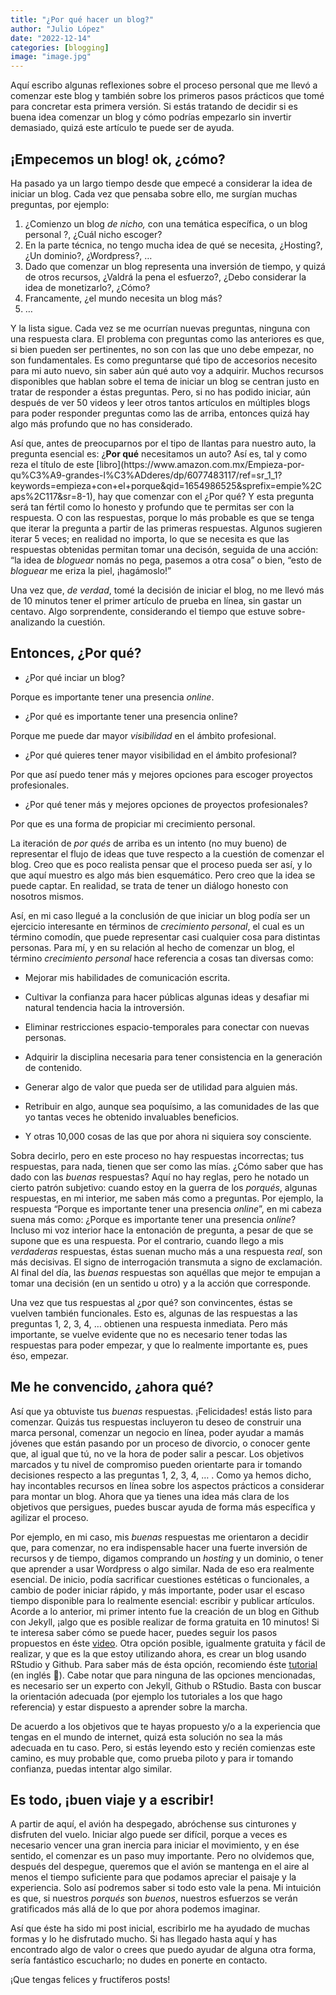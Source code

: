 ```yaml
---
title: "¿Por qué hacer un blog?"
author: "Julio López"
date: "2022-12-14"
categories: [blogging]
image: "image.jpg"
---
```


Aquí escribo algunas reflexiones sobre el proceso personal que me llevó a comenzar este blog y también sobre los primeros pasos prácticos que tomé para concretar esta primera versión. Si estás tratando de decidir si es buena idea comenzar un blog y cómo podrías empezarlo sin invertir demasiado, quizá este artículo te puede ser de ayuda.

## ¡Empecemos un blog! ok, ¿cómo?

Ha pasado ya un largo tiempo desde que empecé a considerar la idea de iniciar un blog. Cada vez que pensaba sobre ello, me surgían muchas preguntas, por ejemplo:

1.   ¿Comienzo un blog *de nicho,* con una temática específica, o un blog personal ?, ¿Cuál nicho escoger?
2.   En la parte técnica, no tengo mucha idea de qué se necesita, ¿Hosting?, ¿Un dominio?, ¿Wordpress?, ...
3.  Dado que comenzar un blog representa una inversión de tiempo, y quizá de otros recursos, ¿Valdrá la pena el esfuerzo?, ¿Debo considerar la idea de monetizarlo?, ¿Cómo?
4.  Francamente, ¿el mundo necesita un blog más?
5.   ...

Y la lista sigue. Cada vez se me ocurrían nuevas preguntas, ninguna con una respuesta clara. El problema con preguntas como las anteriores es que, si bien pueden ser pertinentes, no son con las que uno debe empezar, no son fundamentales. Es como preguntarse qué tipo de accesorios necesito para mi auto nuevo, sin saber aún qué auto voy a adquirir. Muchos recursos disponibles que hablan sobre el tema de iniciar un blog se centran justo en tratar de responder a éstas preguntas. Pero, si no has podido iniciar, aún después de ver 50 videos y leer otros tantos artículos en múltiples blogs para poder responder preguntas como las de arriba, entonces quizá hay algo más profundo que no has considerado.

Así que, antes de preocuparnos por el tipo de llantas para nuestro auto, la pregunta esencial es: ¿**Por qué** necesitamos un auto? Así es, tal y como reza el título de este \[libro\](https://www.amazon.com.mx/Empieza-por-qu%C3%A9-grandes-l%C3%ADderes/dp/6077483117/ref=sr_1\_1?keywords=empieza+con+el+porque&qid=1654986525&sprefix=empie%2Caps%2C117&sr=8-1), hay que comenzar con el ¿Por qué? Y esta pregunta será tan fértil como lo honesto y profundo que te permitas ser con la respuesta. O con las respuestas, porque lo más probable es que se tenga que iterar la pregunta a partir de las primeras respuestas. Algunos sugieren iterar 5 veces; en realidad no importa, lo que se necesita es que las respuestas obtenidas permitan tomar una decisón, seguida de una acción: "la idea de *bloguear* nomás no pega, pasemos a otra cosa" o bien, "esto de *bloguear* me eriza la piel, ¡hagámoslo!"

Una vez que, *de verdad*, tomé la decisión de iniciar el blog, no me llevó más de 10 minutos tener el primer artículo de prueba en línea, sin gastar un centavo. Algo sorprendente, considerando el tiempo que estuve sobre-analizando la cuestión.

## Entonces, ¿Por qué?

-   ¿Por qué inciar un blog?

Porque es importante tener una presencia *online*.

-   ¿Por qué es importante tener una presencia online?

Porque me puede dar mayor *visibilidad* en el ámbito profesional.

-   ¿Por qué quieres tener mayor visibilidad en el ámbito profesional?

Por que así puedo tener más y mejores opciones para escoger proyectos profesionales.

-   ¿Por qué tener más y mejores opciones de proyectos profesionales?

Por que es una forma de propiciar mi crecimiento personal.

La iteración de *por qués* de arriba es un intento (no muy bueno) de representar el flujo de ideas que tuve respecto a la cuestión de comenzar el blog. Creo que es poco realista pensar que el proceso pueda ser así, y lo que aquí muestro es algo más bien esquemático. Pero creo que la idea se puede captar. En realidad, se trata de tener un diálogo honesto con nosotros mismos.

Así, en mi caso llegué a la conclusión de que iniciar un blog podía ser un ejercicio interesante en términos de *crecimiento personal*, el cual es un término comodín, que puede representar casi cualquier cosa para distintas personas. Para mí, y en su relación al hecho de comenzar un blog, el término *crecimiento personal* hace referencia a cosas tan diversas como:

-   Mejorar mis habilidades de comunicación escrita.

-   Cultivar la confianza para hacer públicas algunas ideas y desafiar mi natural tendencia hacia la introversión.

-   Eliminar restricciones espacio-temporales para conectar con nuevas personas.

-   Adquirir la disciplina necesaria para tener consistencia en la generación de contenido.

-   Generar algo de valor que pueda ser de utilidad para alguien más.

-   Retribuir en algo, aunque sea poquísimo, a las comunidades de las que yo tantas veces he obtenido invaluables beneficios.

-   Y otras 10,000 cosas de las que por ahora ni siquiera soy consciente.

Sobra decirlo, pero en este proceso no hay respuestas incorrectas; tus respuestas, para nada, tienen que ser como las mías. ¿Cómo saber que has dado con las *buenas* respuestas? Aquí no hay reglas, pero he notado un cierto patrón subjetivo: cuando estoy en la guerra de los *porqués*, algunas respuestas, en mi interior, me saben más como a preguntas. Por ejemplo, la respuesta "Porque es importante tener una presencia *online*", en mi cabeza suena más como: ¿Porque es importante tener una presencia *online*? Incluso mi voz interior hace la entonación de pregunta, a pesar de que se supone que es una respuesta. Por el contrario, cuando llego a mis *verdaderas* respuestas, éstas suenan mucho más a una respuesta *real*, son más decisivas. El signo de interrogación transmuta a signo de exclamación. Al final del día, las *buenas* respuestas son aquéllas que mejor te empujan a tomar una decisión (en un sentido u otro) y a la acción que corresponde.

Una vez que tus respuestas al ¿por qué? son convincentes, éstas se vuelven también funcionales. Esto es, algunas de las respuestas a las preguntas 1, 2, 3, 4, ... obtienen una respuesta inmediata. Pero más importante, se vuelve evidente que no es necesario tener todas las respuestas para poder empezar, y que lo realmente importante es, pues éso, empezar.

## Me he convencido, ¿ahora qué?

Así que ya obtuviste tus *buenas* respuestas. ¡Felicidades! estás listo para comenzar. Quizás tus respuestas incluyeron tu deseo de construir una marca personal, comenzar un negocio en línea, poder ayudar a mamás jóvenes que están pasando por un proceso de divorcio, o conocer gente que, al igual que tú, no ve la hora de poder salir a pescar. Los objetivos marcados y tu nivel de compromiso pueden orientarte para ir tomando decisiones respecto a las preguntas 1, 2, 3, 4, ... . Como ya hemos dicho, hay incontables recursos en línea sobre los aspectos prácticos a considerar para montar un blog. Ahora que ya tienes una idea más clara de los objetivos que persigues, puedes buscar ayuda de forma más específica y agilizar el proceso.

Por ejemplo, en mi caso, mis *buenas* respuestas me orientaron a decidir que, para comenzar, no era indispensable hacer una fuerte inversión de recursos y de tiempo, digamos comprando un *hosting* y un dominio, o tener que aprender a usar Wordpress o algo similar. Nada de eso era realmente esencial. De inicio, podía sacrificar cuestiones estéticas o funcionales, a cambio de poder iniciar rápido, y más importante, poder usar el escaso tiempo disponible para lo realmente esencial: escribir y publicar artículos. Acorde a lo anterior, mi primer intento fue la creación de un blog en Github con Jekyll, ¡algo que es posible realizar de forma gratuita en 10 minutos! Si te interesa saber cómo se puede hacer, puedes seguir los pasos propuestos en éste [video](https://www.youtube.com/watch?v=lsvRyE5tPQQ&list=LL&index=3). Otra opción posible, igualmente gratuita y fácil de realizar, y que es la que estoy utilizando ahora, es crear un blog usando RStudio y Github. Para saber más de ésta opción, recomiendo éste [tutorial](https://crumplab.com/articles/blog/post_887_8_25_22_quartoblog/index.html) (en inglés 😬). Cabe notar que para ninguna de las opciones mencionadas, es necesario ser un experto con Jekyll, Github o RStudio. Basta con buscar la orientación adecuada (por ejemplo los tutoriales a los que hago referencia) y estar dispuesto a aprender sobre la marcha.

De acuerdo a los objetivos que te hayas propuesto y/o a la experiencia que tengas en el mundo de internet, quizá esta solución no sea la más adecuada en tu caso. Pero, si estás leyendo esto y recién comienzas este camino, es muy probable que, como prueba piloto y para ir tomando confianza, puedas intentar algo similar.

## Es todo, ¡buen viaje y a escribir!

A partir de aquí, el avión ha despegado, abróchense sus cinturones y disfruten del vuelo. Iniciar algo puede ser difícil, porque a veces es necesario vencer una gran inercia para iniciar el movimiento, y en ése sentido, el comenzar es un paso muy importante. Pero no olvidemos que, después del despegue, queremos que el avión se mantenga en el aire al menos el tiempo suficiente para que podamos apreciar el paisaje y la experiencia. Solo así podremos saber si todo esto vale la pena. Mi intuición es que, si nuestros *porqués* son *buenos*, nuestros esfuerzos se verán gratificados más allá de lo que por ahora podemos imaginar.

Así que éste ha sido mi post inicial, escribirlo me ha ayudado de muchas formas y lo he disfrutado mucho. Si has llegado hasta aquí y has encontrado algo de valor o crees que puedo ayudar de alguna otra forma, sería fantástico escucharlo; no dudes en ponerte en contacto.

¡Que tengas felices y fructíferos posts!
